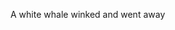 A <span className='
highlight'>w</span>hite <span className='
highlight'>w</span>hale <span className='
highlight'>w</span>inked and <span className='
highlight'>w</span>ent a<span className='
highlight'>w</span>ay
